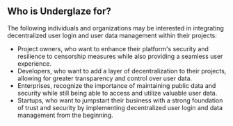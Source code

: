 
<Meta title="Who is Underglaze for?" />

## Who is Underglaze for?

The following individuals and organizations may be interested in integrating decentralized user login and user data management within their projects:

- Project owners, who want to enhance their platform's security and resilience to censorship measures while also providing a seamless user experience.
- Developers, who want to add a layer of decentralization to their projects, allowing for greater transparency and control over user data.
- Enterprises, recognize the importance of maintaining public data and security while still being able to access and utilize valuable user data.
- Startups, who want to jumpstart their business with a strong foundation of trust and security by implementing decentralized user login and data management from the beginning.
